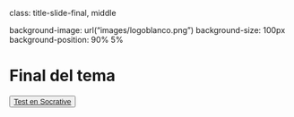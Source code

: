
class: title-slide-final, middle

background-image: url("images/logoblanco.png")
background-size: 100px
background-position: 90% 5%

# Final del tema

<a href="https://b.socrative.com/teacher/" target="_blank">
  <button class="btn">
    <span class="button--inner"><i class="fas fa-question-circle"></i> Test en Socrative</a> </span>
  </button>
</a>




